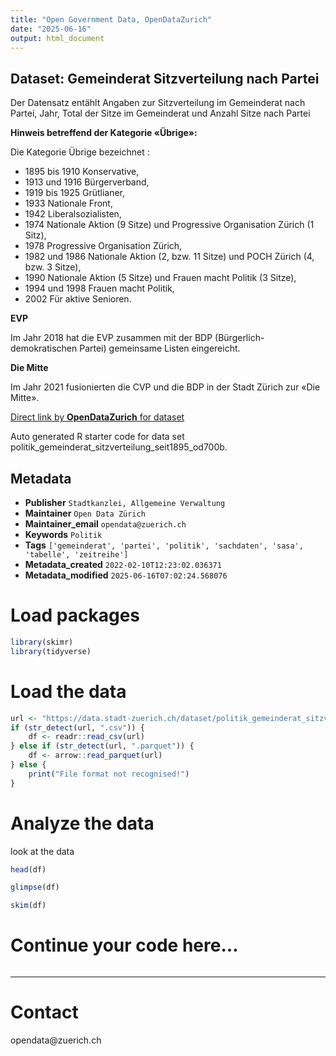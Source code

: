 ```yaml
---
title: "Open Government Data, OpenDataZurich"
date: "2025-06-16"
output: html_document
---
```


## Dataset: Gemeinderat Sitzverteilung nach Partei

Der Datensatz entählt Angaben zur Sitzverteilung im Gemeinderat nach Partei, Jahr, Total der Sitze im Gemeinderat und Anzahl Sitze nach Partei

**Hinweis betreffend der Kategorie «Übrige»:**

Die Kategorie Übrige bezeichnet :

- 1895 bis 1910 Konservative, 
- 1913 und 1916 Bürgerverband, 
- 1919 bis 1925 Grütlianer, 
- 1933 Nationale Front, 
- 1942 Liberalsozialisten,
- 1974 Nationale Aktion (9 Sitze) und Progressive Organisation Zürich (1 Sitz), 
- 1978 Progressive Organisation Zürich, 
- 1982 und 1986 Nationale Aktion (2, bzw. 11 Sitze) und POCH Zürich (4, bzw. 3 Sitze),
- 1990 Nationale Aktion (5 Sitze) und Frauen macht Politik (3 Sitze), 
- 1994 und 1998 Frauen macht Politik, 
- 2002 Für aktive Senioren.

[]()

**EVP**

Im Jahr 2018 hat die EVP zusammen mit der BDP (Bürgerlich-demokratischen Partei) gemeinsame Listen
eingereicht.


[]()

**Die Mitte**

Im Jahr 2021 fusionierten die CVP und die BDP in der Stadt Zürich zur «Die Mitte».

[]()



[Direct link by **OpenDataZurich** for dataset](https://data.stadt-zuerich.ch/dataset/politik_gemeinderat_sitzverteilung_seit1895_od700b)

Auto generated R starter code for data set politik_gemeinderat_sitzverteilung_seit1895_od700b.

## Metadata

- **Publisher** `Stadtkanzlei, Allgemeine Verwaltung`
- **Maintainer** `Open Data Zürich`
- **Maintainer_email** `opendata@zuerich.ch`
- **Keywords** `Politik`
- **Tags** `['gemeinderat', 'partei', 'politik', 'sachdaten', 'sasa', 'tabelle', 'zeitreihe']`
- **Metadata_created** `2022-02-10T12:23:02.036371`
- **Metadata_modified** `2025-06-16T07:02:24.568076`


# Load packages

```r
library(skimr)
library(tidyverse)
```

# Load the data

```r
url <- "https://data.stadt-zuerich.ch/dataset/politik_gemeinderat_sitzverteilung_seit1895_od700b/download/POL700OD700B.csv"
if (str_detect(url, ".csv")) {
    df <- readr::read_csv(url)
} else if (str_detect(url, ".parquet")) {
    df <- arrow::read_parquet(url)
} else {
    print("File format not recognised!")
}
```

# Analyze the data

look at the data
```r
head(df)
```

```r
glimpse(df)
```

```r
skim(df)
```

# Continue your code here...

```r

```

------------------------------------------------------------------------

# Contact

opendata@zuerich.ch
